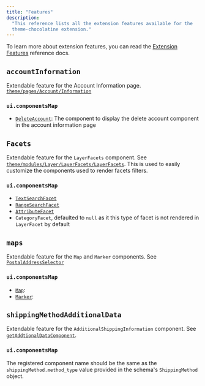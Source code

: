 ```yaml
---
title: "Features"
description:
  "This reference lists all the extension features available for the
  theme-chocolatine extension."
---
```


<SinceVersion tag="3.9" />

To learn more about extension features, you can read the
[Extension Features](/docs/3.x/api-reference/front-commerce-core/extension-features)
reference docs.

## `accountInformation`

Extendable feature for the Account Information page.
[`theme/pages/Account/Information`](https://gitlab.blackswift.cloud/front-commerce/front-commerce/-/blob/a025ba1e1ba82a4a56609e58d537d03d74317df3/packages/theme-chocolatine/theme/pages/Account/Information/Information.jsx#L50-52)

### `ui.componentsMap`

- [`DeleteAccount`](https://gitlab.blackswift.cloud/front-commerce/front-commerce/-/blob/a025ba1e1ba82a4a56609e58d537d03d74317df3/packages/theme-chocolatine/theme/modules/User/DeleteAccount/DeleteAccount.jsx):
  The component to display the delete account component in the account
  information page

## `Facets`

Extendable feature for the `LayerFacets` component. See
[`theme/modules/Layer/LayerFacets/LayerFacets`](https://gitlab.blackswift.cloud/front-commerce/front-commerce/-/blob/b296fa59c8001bd8f3099cd1351cf9735aaf3f8c/packages/theme-chocolatine/theme/modules/Layer/LayerFacets/LayerFacets.jsx#L45-50).
This is used to easily customize the components used to render facets filters.

### `ui.componentsMap`

- [`TextSearchFacet`](https://gitlab.blackswift.cloud/front-commerce/front-commerce/-/blob/b296fa59c8001bd8f3099cd1351cf9735aaf3f8c/packages/theme-chocolatine/theme/components/atoms/TextFacet/TextFacet.tsx)
- [`RangeSearchFacet`](https://gitlab.blackswift.cloud/front-commerce/front-commerce/-/blob/b296fa59c8001bd8f3099cd1351cf9735aaf3f8c/packages/theme-chocolatine/theme/components/atoms/RangeFacet/RangeFacet.tsx)
- [`AttributeFacet`](https://gitlab.blackswift.cloud/front-commerce/front-commerce/-/blob/b296fa59c8001bd8f3099cd1351cf9735aaf3f8c/packages/theme-chocolatine/theme/components/atoms/PickerFacet/PickerFacet.tsx)
- `CategoryFacet`, defaulted to `null` as it this type of facet is not rendered
  in `LayerFacet` by default

## `maps`

Extendable feature for the `Map` and `Marker` components. See
[`PostalAddressSelector`](https://gitlab.blackswift.cloud/front-commerce/front-commerce/-/blob/main/packages/theme-chocolatine/theme/components/organisms/PostalAddressSelector/PostalAddressSelector.jsx#L34)

### `ui.componentsMap`

- [`Map`](https://gitlab.blackswift.cloud/front-commerce/front-commerce/-/blob/main/packages/theme-chocolatine/theme/components/organisms/Map/Map.jsx#10):
- [`Marker`](https://gitlab.blackswift.cloud/front-commerce/front-commerce/-/blob/main/packages/theme-chocolatine/theme/components/organisms/Map/Map.jsx#31):

## `shippingMethodAdditionalData`

Extendable feature for the `AdditionalShippingInformation` component. See
[`getAddtionalDataComponent`](https://gitlab.blackswift.cloud/front-commerce/front-commerce/-/blob/main/packages/theme-chocolatine/theme/modules/Checkout/ShippingMethod/AdditionalShippingInformation/getAdditionalDataComponent.js#L7-13).

### `ui.componentsMap`

The registered component name should be the same as the
`shippingMethod.method_type` value provided in the schema's `ShippingMethod`
object.
